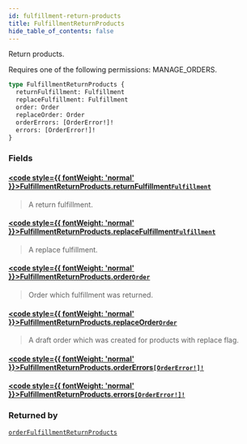 ```yaml
---
id: fulfillment-return-products
title: FulfillmentReturnProducts
hide_table_of_contents: false
---
```








Return products. 

Requires one of the following permissions: MANAGE_ORDERS.

```graphql
type FulfillmentReturnProducts {
  returnFulfillment: Fulfillment
  replaceFulfillment: Fulfillment
  order: Order
  replaceOrder: Order
  orderErrors: [OrderError!]!
  errors: [OrderError!]!
}
```


### Fields

#### [<code style={{ fontWeight: 'normal' }}>FulfillmentReturnProducts.<b>returnFulfillment</b></code>](#)<Bullet />[`Fulfillment`](../../../developer/api-reference/objects/fulfillment) <Badge class="secondary" text="object"/>
> A return fulfillment.
> 

#### [<code style={{ fontWeight: 'normal' }}>FulfillmentReturnProducts.<b>replaceFulfillment</b></code>](#)<Bullet />[`Fulfillment`](../../../developer/api-reference/objects/fulfillment) <Badge class="secondary" text="object"/>
> A replace fulfillment.
> 

#### [<code style={{ fontWeight: 'normal' }}>FulfillmentReturnProducts.<b>order</b></code>](#)<Bullet />[`Order`](../../../developer/api-reference/objects/order) <Badge class="secondary" text="object"/>
> Order which fulfillment was returned.
> 

#### [<code style={{ fontWeight: 'normal' }}>FulfillmentReturnProducts.<b>replaceOrder</b></code>](#)<Bullet />[`Order`](../../../developer/api-reference/objects/order) <Badge class="secondary" text="object"/>
> A draft order which was created for products with replace flag.
> 

#### [<code style={{ fontWeight: 'normal' }}>FulfillmentReturnProducts.<b>orderErrors</b></code>](#)<Bullet />[`[OrderError!]!`](../../../developer/api-reference/objects/order-error) <Badge class="secondary" text="non-null"/> <Badge class="secondary" text="object"/>
> 
> 

#### [<code style={{ fontWeight: 'normal' }}>FulfillmentReturnProducts.<b>errors</b></code>](#)<Bullet />[`[OrderError!]!`](../../../developer/api-reference/objects/order-error) <Badge class="secondary" text="non-null"/> <Badge class="secondary" text="object"/>
> 
> 



### Returned by

[`orderFulfillmentReturnProducts`](../../../developer/api-reference/mutations/order-fulfillment-return-products)  <Badge class="secondary" text="mutation"/>



